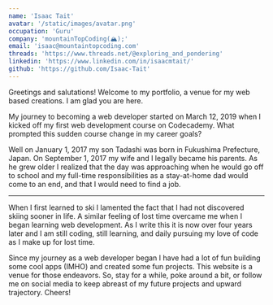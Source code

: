```yaml
---
name: 'Isaac Tait'
avatar: '/static/images/avatar.png'
occupation: 'Guru'
company: 'mountainTopCoding(🏔);'
email: 'isaac@mountaintopcoding.com'
threads: 'https://www.threads.net/@exploring_and_pondering'
linkedin: 'https://www.linkedin.com/in/isaacmtait/'
github: 'https://github.com/Isaac-Tait'
---
```


Greetings and salutations! Welcome to my portfolio, a venue for my web based creations. I am glad
you are here.

My journey to becoming a web developer started on March 12, 2019 when I kicked off my first web
development course on Codecademy. What prompted this sudden course change in my career goals?

Well on January 1, 2017 my son Tadashi was born in Fukushima Prefecture, Japan. On September 1, 2017
my wife and I legally became his parents. As he grew older I realized that the day was approaching
when he would go off to school and my full-time responsibilities as a stay-at-home dad would come to
an end, and that I would need to find a job.

---

When I first learned to ski I lamented the fact that I had not discovered skiing sooner in life. A
similar feeling of lost time overcame me when I began learning web development. As I write this it
is now over four years later and I am still coding, still learning, and daily pursuing my love of
code as I make up for lost time.

Since my journey as a web developer began I have had a lot of fun building some cool apps (IMHO) and
created some fun projects. This website is a venue for those endeavors. So, stay for a while, poke
around a bit, or follow me on social media to keep abreast of my future projects and upward
trajectory. Cheers!
